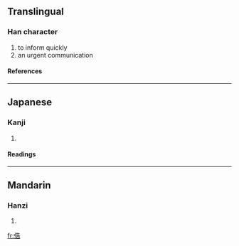 ==Translingual==
===Han character===
{{Han char|rad=人|as=07|sn=9|four=|canj=人竹土口 (OHGR)}}
# to inform quickly
# an urgent communication
====References====
{{Han ref|kx=0104.130|dkj=00672|dj=0220.120|hdz=10162.100|uh=4FC8|ud=20424}}
----
==Japanese==
===Kanji===
{{ja-kanji|grade=|rs=人07}}
# {{defn|Japanese}} 
====Readings====
{{ja-readings|on=[[こく]] (koku)|kun=}}
----
==Mandarin==
===Hanzi===
{{cmn-hanzi|pin=[[kù]] (ku4), [[miǎn]] (mian3)|wg=k'u<sup>4</sup>, mien<sup>3</sup>}}
# {{defn|Mandarin}}

[[fr:俈]]